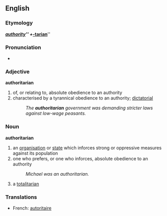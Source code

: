 ==English==
{{wikipedia}}
=== Etymology ===
{{E.}} '''''[[authority]]''''' + '''''[[-tarian]]'''''

=== Pronunciation ===
*{{AHD|ô-thŏr'ĭ-târ'ē-ən}}

=== Adjective ===
'''authoritarian'''
#of, or relating to, absolute obedience to an authority
#characterised by a tyrannical obedience to an authority; [[dictatorial]]
#:''The '''authoritarian''' government was demanding stricter laws against low-wage peasants.''

=== Noun ===
'''authoritarian'''
#an [[organisation]] or [[state]] which inforces strong or oppressive measures against its population
#one who prefers, or one who inforces, absolute obedience to an authority
#:''Michael was an authoritarian.''
#a [[totalitarian]]

=== Translations ===
*French: [[autoritaire]]